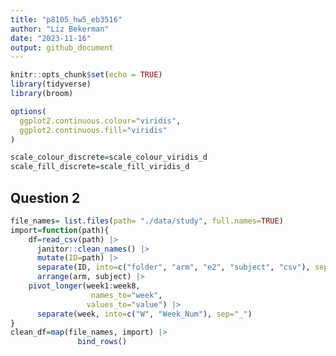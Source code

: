 ```yaml
---
title: "p8105_hw5_eb3516"
author: "Liz Bekerman"
date: "2023-11-16"
output: github_document
---
```


```r
knitr::opts_chunk$set(echo = TRUE)
library(tidyverse)
library(broom)

options(
  ggplot2.continuous.colour="viridis",
  ggplot2.continuous.fill="viridis"
)

scale_colour_discrete=scale_colour_viridis_d
scale_fill_discrete=scale_fill_viridis_d
```


## Question 2
```r
file_names= list.files(path= "./data/study", full.names=TRUE)
import=function(path){
    df=read_csv(path) |>
      janitor::clean_names() |>
      mutate(ID=path) |>
      separate(ID, into=c("folder", "arm", "e2", "subject", "csv"), sep=c(5,8,9,11)) |>
      arrange(arm, subject) |>
    pivot_longer(week1:week8,
                  names_to="week",
                 values_to="value") |>
      separate(week, into=c("W", "Week_Num"), sep="_")
}
clean_df=map(file_names, import) |>
               bind_rows()
```  
